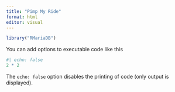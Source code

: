 ```yaml
---
title: "Pimp My Ride"
format: html
editor: visual
---
```


```r
library("RMariaDB")
```

You can add options to executable code like this

```r
#| echo: false
2 * 2
```

The `echo: false` option disables the printing of code (only output is displayed).

